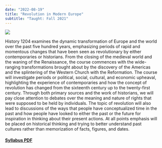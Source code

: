 ```yaml
---
date: "2022-08-19"
title: "Revolution in Modern Europe"
subtitle: "Taught: Fall 2021"
---
```


![](img/Liberty.jpg)

History 1204 examines the dynamic transformation of Europe and the world over the past five hundred years, emphasizing periods of rapid and momentous changes that have been seen as revolutionary by either contemporaries or historians. From the closing of the medieval world and the waning of the Renaissance, the course commences with the wide-ranging transformations brought about by the discovery of the Americas and the splintering of the Western Church with the Reformation. The course will investigate periods or political, social, cultural, and economic upheaval, highlighting the experience of contemporaries and how the concept of revolution has changed from the sixteenth century up to the twenty-first century. Through both primary sources and the work of historians, we will pay close attention to debates over the meaning and nature of rights that were supposed to be held by individuals. The topic of revolution will also lead to discussions of the ways that people have conceptualized time in the past and how people have looked to either the past or the future for inspiration in thinking about their present actions. At all points emphasis will be placed on historical thinking and trying to better understand past cultures rather than memorization of facts, figures, and dates.

#### [Syllabus PDF](syllabus/Sadler-1204-Syllabus-F21.pdf)
